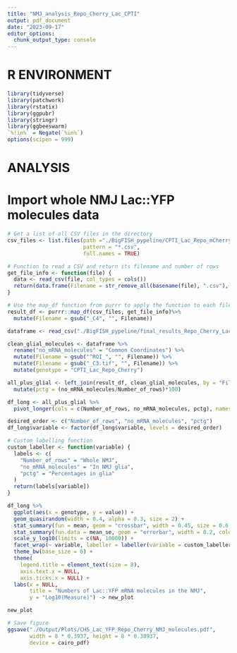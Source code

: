 ```yaml
---
title: "NMJ_analysis_Repo_Cherry_Lac_CPTI"
output: pdf_document
date: "2023-09-17"
editor_options: 
  chunk_output_type: console
---
```


# R ENVIRONMENT 

```r
library(tidyverse)
library(patchwork)
library(rstatix)
library(ggpubr)
library(stringr)
library(ggbeeswarm)
`%!in%` = Negate(`%in%`)
options(scipen = 999)
```

# ANALYSIS

# Import whole NMJ Lac::YFP molecules data
```r
# Get a list of all CSV files in the directory
csv_files <- list.files(path ="./BigFISH_pypeline/CPTI_Lac_Repo_mCherry_smFISH",
                        pattern = "*.csv", 
                        full.names = TRUE)

# Function to read a CSV and return its filename and number of rows
get_file_info <- function(file) {
  data <- read_csv(file, col_types = cols())
  return(data.frame(Filename = str_remove_all(basename(file), ".csv"), Number_of_rows = nrow(data)))
}

# Use the map_df function from purrr to apply the function to each file and bind the results into one dataframe
result_df <- purrr::map_df(csv_files, get_file_info)%>%
  mutate(Filename = gsub("_C4", "", Filename))
```

```r
dataframe <- read_csv("./BigFISH_pypeline/final_results_Repo_Cherry_Lac_YFP_smFISH.csv")

clean_glial_molecules <- dataframe %>%
  rename("no_mRNA_molecules" = "Common Coordinates") %>%
  mutate(Filename = gsub("^ROI_", "", Filename)) %>%
  mutate(Filename = gsub("_C3.tif", "", Filename)) %>%
  mutate(genotype = "CPTI_Lac_Repo_Cherry")
```

```r
all_plus_glial <- left_join(result_df, clean_glial_molecules, by = "Filename") %>%
  mutate(pctg = (no_mRNA_molecules/Number_of_rows)*100)
```

```r
df_long <- all_plus_glial %>% 
  pivot_longer(cols = c(Number_of_rows, no_mRNA_molecules, pctg), names_to = "variable", values_to = "value")

desired_order <- c("Number_of_rows", "no_mRNA_molecules", "pctg")
df_long$variable <- factor(df_long$variable, levels = desired_order)
```

```r
# Custom labelling function
custom_labeller <- function(variable) {
  labels <- c(
    "Number_of_rows" = "Whole NMJ",
    "no_mRNA_molecules" = "In NMJ glia",
    "pctg" = "Percentages in glia"
  )
  return(labels[variable])
}

df_long %>%
  ggplot(aes(x = genotype, y = value)) +
  geom_quasirandom(width = 0.4, alpha = 0.3, size = 2) +
  stat_summary(fun = mean, geom = "crossbar", width = 0.45, size = 0.6, color = "#C53270") +
  stat_summary(fun.data = mean_se, geom = "errorbar", width = 0.2, color = "#C53270", size = 1) +
  scale_y_log10(limits = c(NA, 10000)) +
  facet_wrap(~ variable, labeller = labeller(variable = custom_labeller)) +
  theme_bw(base_size = 6) + 
  theme(
    legend.title = element_text(size = 8),
    axis.text.x = NULL,
    axis.ticks.x = NULL) +
  labs(x = NULL,
       title = "Numbers of Lac::YFP mRNA molecules in the NMJ",
       y = "Log10(Measure)") -> new_plot

new_plot

# Save figure
ggsave("./Output/Plots/CH5_Lac_YFP_Repo_Cherry_NMJ_molecules.pdf",
       width = 8 * 0.3937, height = 8 * 0.38937,
       device = cairo_pdf)
```

